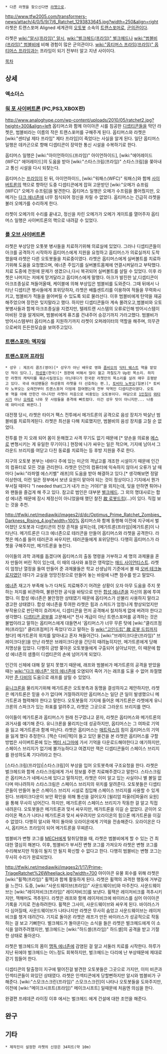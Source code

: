  * 다른 라쳇을 찾으신다면 [[라쳇]]으로.

http://www.tfw2005.com/transformers-news/attach/4/0/5/9/7/6_Ratchet_1293833645.jpg?width=250&align=right
라쳇은 트랜스포머 Aligned 세계관의 [[오토봇]] 소속의 [[트랜스포머]]로, [[군의관]]이다.

라쳇은 [[wiki:"알시(프라임)" 알시]], [[wiki:"벌크헤드(프라임)" 벌크헤드]]나 [[wiki:"범블비(프라임)" 범블비]]에 비해 경험이 많은 군의관이다. [[wiki:"옵티머스 프라임(프라임)" 옵티머스 프라임]]과는 프라임이 되기 전부터 알고 지낸 사이이다.

[[목차]]

== 상세 ==
=== 엑소더스 ===

=== [[워 포 사이버트론]] (PC,PS3,XBOX판) ===
http://www.analoghype.com/wp-content/uploads/2010/05/ratchet2.jpg?height=300&align=left
옵티머스와 함께 아이아콘 시를 침공한 [[디셉티콘]]들을 막던 라쳇은, 범블비라는 이름의 작은 트랜스포머를 구해주게 된다. 옵티머스와 라쳇은 [wiki:"센티널 제타 프라임" 제타 프라임]이 죽었다는 사실을 알게 된다. 일단 옵티머스 일행은 데카곤으로 향해 디셉티콘이 장악한 통신 시설을 수복하기로 한다.

옵티머스 일행은 [wiki:"아이언하이드(프라임)" 아이언하이드], [wiki:"에어레이드(WFC)" 에어레이드]의 도움을 받아 [wiki:"스타스크림(프라임)" 스타스크림]을 쫒아내고 통신 시설을 다시 되찾는다.

옵티머스는 [[프라임]]이 된 뒤, 아이언하이드, [wiki:"워패스(WFC)" 워패스]와 함께 [[사이버트론]]의 핵으로 향하던 도중 디셉티콘에게 잡혀 고문받던 [wiki:"오메가 슈프림(WFC)" 오메가 슈프림]을 발견한다. 옵티머스 일행은 오메가 수프림을 풀어줬지만, 오메가는 [[다크 에너존]]에 너무 침식되어 정신을 차릴 수 없었다. 옵티머스는 긴급히 라쳇을 불러 오메가를 수리하게 한다. 

라쳇이 오메가의 수리를 끝내고, 정신을 차린 오메가가 오메가 게이트를 열어주자 옵티머스 일행은 사이버트론의 핵으로 내려갈 수 있었다.

=== [[폴 오브 사이버트론]] ===
라쳇은 부상당한 오톳봇 병사들을 치료하기위해 의료실에 있었다. 그러나 디셉티콘들이 아크를 공격하기 시작하자 옵티머스에게 지원을 요청하고 옵티머스가 의료실까지 도착했을때 라쳇은 다른 오토봇들을 치료중이였다.
라쳇은 옵티머스에게 실버볼트를 치료하기위해 도움을 요청했으며, 에너존 주입기를 실버볼트몸체에 연결시켜달라고 부탁했다. 치료 도중에 전원에 문제가 생겼으나,다시 복귀되어 실버볼트를 살릴 수 있었다. 이후 라쳇은 나머지는 저에게 맏겨달라고 옵티머스에게 말했다. 
아크가 발진한 날,디셉티콘이 아크조종실로 쳐들어올때, 케이블에 의해 부상입은 범블비를 도와준다.
그때 뒤에서 나타난 디셉티콘 병사들에게 포위당하자, 라쳇은 배틀센트리를 이용하여 적들을 무력화시키고,
범블비가 적들을 쓸어버릴 수 있도록 되로 물러선다. 이후 범블비에게 탄약을 재공해주었으며 장전은 잊지말라고 했다.
하지만 디셉티콘들아 계속 몰려오고,범블비와 오토봇병사들과 함께 아크조종실을 지켰지만,
텔레트랜 시스템의 오류로인해 방어시스템이 마비된 것을 알게되며, 범블비에게 퓨즈를 건내주어 승강기까지 가라고했다.
범블비가 방어시스템부터 옵티머스를 지원하기까지 라쳇이 오퍼레이터의 역할을 해주며,
의무관으로써의 든든한모습을 보여주고있다.

   
=== [[트랜스포머: 엑자일]] ===

=== [[트랜스포머 프라임]] ===
 * 성우 : 제프리 콤즈(영어)[* 성우가 아닌 배우로 영화 [[좀비오]]의 [[닥터 웨스트]] 역을 맡았던 적이 있다.], [[하성용]](한국)[* 원판에 비해서 많이 젊고 까칠도가 Up된 목소리. 하지만 라쳇의 캐릭터를 훼손시킬정도는 아닌데다가 한국판 라쳇만의 목소리를 살려 매우 호평받고 있다. 국내 여성팬들은 하성용의 라쳇을 더 선호하는 편.], [[토비타 노부오]](일본)[* 토비타 노부오는 오래전부터 트랜스포머 더빙에 참여했는데 전부 악역인 디셉티콘이였다. 오토봇 역을 아예 안한건 아니지만 라쳇이 처음으로 비중있는 오토봇이다. 여담으로 [[1인칭]]이 [[와타시]]가 아닌 [[오레]]로 나와 뭇 사람들을 충격에 빠트렸다. 이건 성우 탓이 아니지만... 나중에 와타시로 봐뀐다.]

대전쟁 당시, 라쳇은 타이거 팩스 전투에서 메가트론의 공격으로 음성 장치가 박살난 범블비를 치료하게된다. 라쳇은 최선을 다해 치료했지만, 범블비의 음성 장치를 고칠 순 없었다.

전투를 한 지 오래 되어 몸이 둔해졌고 사격 무기도 없기 때문에 [* 양손을 의료용 [[메스]]로 변형시키는 게 유일한 무기이다.] 현장에 나가 싸우는 일은 적으며, 기지에 남아서 그라운드 브리지를 여닫고 다친 동료를 치료하는 등 후방 지원을 주로 한다. 

지구의 오토봇 본부는 네바다 주에 있는 미군의 격납고를 개조한 시설이기 때문에 인간의 컴퓨터로 모든 것을 관리한다. 라쳇은 인간의 컴퓨터에 익숙하지 않아서 오류가 날 때마다 [wiki:"라파엘 에스키벨" 래프]의 도움을 받아 해결하고 있다.[* 생각해보면 정말 이상한데, 이런 일은 정부에서 보낸 요원이 맡아야 되는 것이 정상이다.] 기지에서 뭔가 부서질 때마다 "I needed that(그거 내가 쓰는 거야)!"을 외치는데, 잊을 만하면 튀어나와 팬들을 즐겁게 해 주고 있다. 참고로 범인은 대부분 [[벌크헤드(프라임)|벌크헤드]]. 그 외의 명대사로는 합성 에너존 때문에 잠시 제정신이 아니었을때 했던 찰진 [[고인드립|故 로봇드립]](...)이 있다. 직접 보는 것을 추천.

http://tfwiki.net/mediawiki/images2/d/dc/Optimus_Prime_Ratchet_Zombies_Darkness_Rising_4.jpg?width=100%
옵티머스와 함께 동행해 이전에 지구에서 벌어졌던 오토봇과 디셉티콘의 전장 흔적을 살피는데, [메가트론(프라임)|메가트론]이 나타난다. 메가트론은 다크 에너존으로 테러콘을 만들어 옵티머스와 라쳇을 공격한다. 라쳇은 메스를 들어 테러콘과 싸우지만, 테러콘들에게 포위당한다. 다행히 옵티머스가 라쳇을 구해주지만, 메가트론을 놓친다.

아이들의 과학 과제를 돕겠다며 옵티머스의 출동 명령을 거부하고 세 명의 과제물을 혼자 만들어 버린 적이 있는데, 이 때의 대사와 표정은 영락없는 [[매드 사이언티스트]]. 라쳇이 엄청난 열정을 들여 만들어 준 과제물들은 학교 선생님의 기준에서 볼 때 [[오버 테크놀로지]]였던 데다가 교실을 엉망진창으로 만들어 놓는 바람에 나쁜 점수를 받고 말았다.

[[에너존]] 재고가 부족해 누가 다쳐도 치료해주기 어려운 상황이 오자 아무 도움을 주지 못하는 처지를 비관하여, 불완전한 공식을 바탕으로 만든 [[합성 에너존]]을 자신의 몸에 투여했다. 이 합성 에너존은 불안정한 상태였기 때문에 옵티머스가 섣불리 사용하지 말라고 경고한 상태였다. 합성 에너존을 투여한 라쳇은 힘과 스피드가 엄청나게 향상되었지만 부작용으로 판단력이 흐려져서, 디셉티콘을 먼저 공격해서 철저하게 없애 버려야 한다고 생각했다. [[디셉티콘 광부]]를 고문해서[* 전사 계급이 아닌 트랜스포머를 공격하는 것은 불법이라고 말하는 옵티머스에게 대들면서 '옵티머스가 너무 무른 탓에 [wiki:"클리프점퍼(프라임)" 클리프점퍼]가 죽었다'라고 말하는 등 [[wiki:"고인드립" 故 로봇 드립]]까지 쳤다!] 메가트론의 위치를 알아내고 혼자 쳐들어간다. [wiki:"브레이크다운(프라임)" 브레이크다운]을 만난 라쳇은 브레이크다운을 간단히 때려눕히지만, 메가트론에게 당해 치명상을 입었다. 다행히 금방 쫒아온 오토봇들에게 구출되어 살아났지만, 이 때문에 합성 에너존의 샘플이 디셉티콘의 손에 넘어가게 되었다.

인간의 신체에 대해 잘 알지 못했기 때문에, 래프와 범블비가 메가트론의 공격을 받았을 때는 [[wiki:"다크 에너존" 악의 에너존]]에 오염되어 죽어 가는 래프를 도울 수 없어 좌절했지만 [[준 다비]]의 도움으로 래프를 살릴 수 있었다.

[[유니크론]]을 물리치기위해 메가트론은 오토봇측과 동맹을 결성하자고 제안하지만, 라쳇은 메가트론은 믿을 수가 없다며 거절하려지만 옵티머스는 일단 큰 일이 발생했으니 메가트론과 협력해야 한다고 말한다. 오토봇들의 기지에 들어온 메가트론은 라쳇에게 유니크론의 스파크가 있는 좌표를 알려주고, 라쳇은 그곳으로 그라운드 브리지를 연다.

아이들이 메가트론과 옵티머스가 원래 친구였냐고 묻자, 라쳇은 옵티머스와 메가트론의 과거사를 얘기해 준다. 유니크론을 물리치는데 성공하지만, 옵티머스는 그 여파로 기억을 잃고 메가트론과 함께 떠난다. 라쳇은 옵티머스는 [[매트릭스]]의 힘이 옵티머스의 기억을 잃게 했다 추정한다. [잭슨 다비|잭]이 들고 있던 물건을 본 라쳇은 옵티머스를 구할 방법은 사이버트론에 있는 [[벡터 시그마]]에 가서 기억을 다운로드해야한다고 얘기하지만, 스페이스 브리지가 없기에 불가능하다고 여겼지만 잭은 디셉티콘들이 스페이스 브리지를 완성하도록 기다려라고 한다.

[스타스크림(프라임)|스타스크림]이 부상을 입어 오토봇측에 구조요청을 한다. 라쳇은 벌크헤드와 함께 스타스크림에게 가서 정보를 주면 치료해주겠다고 말한다. 스타스크림은 옵티머스가 네메시스에 있다고 말하지만, 라쳇은 이미 알고 있는 사실이니 별 볼일 없다며 떠나려하자 스타스크림은 스페이스 브리지의 위치를 알려준다. 오토봇들은 디셉티콘들이 만들어 놓은 스페이스 브리지 시설로 침입해 스페이스 브리지를 사용할 수 있게된다. 브레이크다운이 보안 확인을 위해 통신을 걸어오자 [윌리엄 파울러|파울러 요원]을 통해 무사히 넘어간다. 하지만, 메가트론이 스페이스 브리지가 작동한 걸 알고 직접 내려온다. 오토봇들은 메가트론과 맞서 싸우지만, 메가트론을 이길 순 없었다. 곧이어 오라이온 팩스가 나타나 메가트론과 맞서 싸우려지만 오라이온의 힘으론 메가트론을 이길 수 없었다. 다행히 알시와 잭이 돌아와 오라이온에게 기억을 전송해준다. 오라이온은 다시, 옵티머스 프라임이 되어 메가트론을 무찌른다.

범블비가 변형 코그를 [[MECH]]에게 탈취당했을 때, 라쳇은 범블비에게 할 수 있는 건 최대한 열심히 해본다. 이후, 범블비가 부서진 변형 코그를 가져오자 라쳇은 변형 코그를 수리해보지만 작동이 될지 안 될지 확신할 수 없다고 한다. 다행히 범블비는 변형 코그는 무사히 수리가 완료되었다.

http://tfwiki.net/mediawiki/images2/1/17/Prime-TriageRatchet%26Wheeljack.jpg?width=700
아이아콘 유물 회수를 위해 라쳇은 [wiki:"휠잭(프라임)" 휠잭]과 함께 활동하게 된다. 라쳇은 휠잭의 과격한 행동에 거부감을 느낀다. 도중, [wiki:"사운드웨이브(프라임)" 사운드웨이브]와 마주친다. 사운드웨이브는 [wiki:"레이저비크(프라임)" 레이저비크]를 보낸다. 휠잭은 레이저비크를 격추시키지만, 잭해머도 격추된다. 라쳇은 래프와 함께 레이저비크에 바이러스를 심어 아이아콘 기록을 기지로 전송하려한다. 휠잭은 그사이, 사운드웨이브와 싸우게 된다. 바이러스가 다 심어질때, 사운드웨이브가 나타나지만 라쳇은 무사히 숨었고 사운드웨이브는 레이저비크를 챙겨 데려간다. 기지로 돌아온 라쳇은 래프가 만든 바이러스가 성공적으로 작동하는 걸 보고 기뻐한다. 벌크헤드가 돌아온다는 소식을 들은 라쳇은 벌크헤드에게 이 소식을 알려주려했지만, 벌크헤드는 [wiki:"하드셸(프라임)" 하드셸]의 공격을 받고 기절한 상태로 돌아온다.

라쳇은 벌크헤드의 몸이 [[맹독 에너존]]에 감염된 걸 알고 서둘러 치료를 시작한다. 하루가 지난 뒤에야 벌크헤드는 어느정도 회복하지만, 벌크헤드는 다리에 난 부상때문에 제대로 걷기 힘들어 한다.

디셉티콘의 탈출정이 지구에 떨어진걸 발견한 오토봇들은 그곳으로 가지만, 이미 비콘과 인섹티콘들이 와있던 상태였다. 라쳇은 인섹티콘에게 당할뻔하지만 알시와 범블비가 구해준다. [wiki:"스모크스크린(프라임)" 스모크스크린]이 나타나 오토봇들을 도와주지만, 이전에 [wiki:"메이크시프트(프라임)" 메이크시프트] 일때문에 처음엔 의심을 한다.

완결편 프레데콘 라이징 이후 에서는 벌크헤드 에게 건설에 대한 조언을 해준다.
== 완구 ==

== 기타 ==
 * 제작진이 설정한 라쳇의 신장은 34피트(약 10m)
